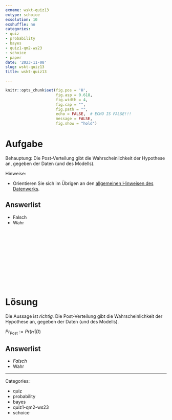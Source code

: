 ```yaml
---
exname: wskt-quiz13
extype: schoice
exsolution: 10
exshuffle: no
categories:
- quiz
- probability
- bayes
- quiz1-qm2-ws23
- schoice
- paper
date: '2023-11-08'
slug: wskt-quiz13
title: wskt-quiz13

---
```





```r
knitr::opts_chunk$set(fig.pos = 'H',
                      fig.asp = 0.618,
                      fig.width = 4,
                      fig.cap = "", 
                      fig.path = "",
                      echo = FALSE,  # ECHO IS FALSE!!!
                      message = FALSE,
                      fig.show = "hold")
```






# Aufgabe


Behauptung: Die Post-Verteilung gibt die Wahrscheinlichkeit der Hypothese an, gegeben der Daten (und des Modells).

Hinweise:

- Orientieren Sie sich im Übrigen an den [allgemeinen Hinweisen des Datenwerks](https://datenwerk.netlify.app/hinweise).


Answerlist
----------

* Falsch
* Wahr


</br>
</br>
</br>
</br>
</br>
</br>
</br>
</br>
</br>
</br>

# Lösung

Die Aussage ist *richtig.* Die Post-Verteilung gibt die Wahrscheinlichkeit der Hypothese an, gegeben der Daten (und des Modells).


$Pr_{\text{Post}} := Pr(H|D)$


Answerlist
----------


* *Falsch*
* Wahr








---

Categories: 

- quiz
- probability
- bayes
- quiz1-qm2-ws23
- schoice

